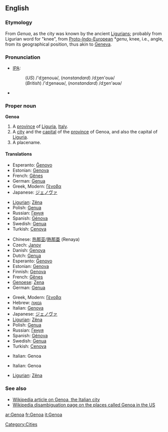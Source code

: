 {{see|genoa}}
==English==
{{wikipedia}}

===Etymology===
From ''Genua'', as the city was known by the ancient [[Ligurian]]s; probably from Ligurian word for "knee", from [[Proto-Indo-European]] *''genu'', knee, i.e., angle, from its geographical position, thus akin to [[Geneva]].

===Pronunciation===
* [[IPA]]:
*: (''US'') /'dʒenouə/, (''nonstandard'') /dʒen'ouə/
*: (''British'') /'dʒenəʊə/, (''nonstandard'') /dʒen'əʊə/
* {{SAMPA|/"dZEn@U@/, (''nonstandard'') /dZ@"n@U@/}}

===Proper noun===
'''Genoa'''

# A [[province]] of [[Liguria]], [[Italy]].
# A [[city]] and the [[capital]] of the [[province]] of Genoa, and also the capital of [[Liguria]].
# A placename.

====Translations====
{{trans-top|province}}
* Esperanto: [[Ĝenovo]]
* Estonian: [[Genova]]
* French: [[Gênes]]
* German: [[Genua]]
* Greek, Modern: [[Γένοβα]] {{f}}
* Japanese: [[ジェノヴァ]]
{{trans-mid}}
* [[Ligurian]]: [[Zêna]]
* Polish: [[Genua]]
* Russian: [[Генуя]]
* Spanish: [[Génova]]
* Swedish: [[Genua]]
* Turkish: [[Cenova]]
{{trans-bottom}}

{{trans-top|Italian city}}
* Chinese: [[热那亚]]/[[熱那亜]] (Renaya)
* Czech: [[Janov]] {{m}}
* Danish: [[Genova#Danish|Genova]]
* Dutch: [[Genua]]
* Esperanto: [[Ĝenovo]]
* Estonian: [[Genova]]
* Finnish: [[Genova]]
* French: [[Gênes]]
* [[Genoese]]: [[Zena]]
* German: [[Genua#German|Genua]]
{{trans-mid}}
* Greek, Modern: [[Γένοβα]] {{f}}
* Hebrew: [[גנואה]]
* Italian: [[Genova#Italian|Genova]] {{f}}
* Japanese: [[ジェノヴァ]]
* [[Ligurian]]: [[Zêna]]
* Polish: [[Genua#Polish|Genua]]
* Russian: [[Генуя]]
* Spanish: [[Génova]]
* Swedish: [[Genua#Swedish|Genua]]
* Turkish: [[Cenova]]
{{trans-bottom}}

{{trans-top|in US}}
* Italian: Genoa
{{trans-mid}}
{{trans-bottom}}

{{trans-top|football team}}
* Italian: Genoa
{{trans-mid}}
* [[Ligurian]]: [[Zêna]]
{{trans-bottom}}

===See also===
* [[w:Genoa|Wikipedia article on Genoa, the Italian city]]
* [[w:Genoa (disambiguation)|Wikipedia disambiguation page on the places called Genoa in the US]]

[[Category:Cities]]

[[ar:Genoa]]
[[fr:Genoa]]
[[it:Genoa]]